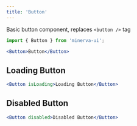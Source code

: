 ```yaml
---
title: 'Button'
---
```



Basic button component, replaces `<button />` tag

```js
import { Button } from 'minerva-ui';
```

```jsx live
<Button>Button</Button>
```

## Loading Button

```jsx live
<Button isLoading>Loading Button</Button>
```

## Disabled Button

```jsx live
<Button disabled>Disabled Button</Button>
```
